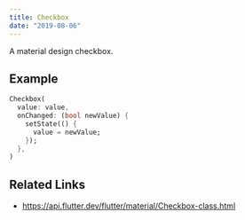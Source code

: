 ```yaml
---
title: Checkbox
date: "2019-08-06"
---
```


A material design checkbox.

## Example

```dart liveslice=Checkbox
Checkbox(
  value: value,
  onChanged: (bool newValue) {
    setState(() {
      value = newValue;
    });
  },
)
```

## Related Links
- https://api.flutter.dev/flutter/material/Checkbox-class.html
